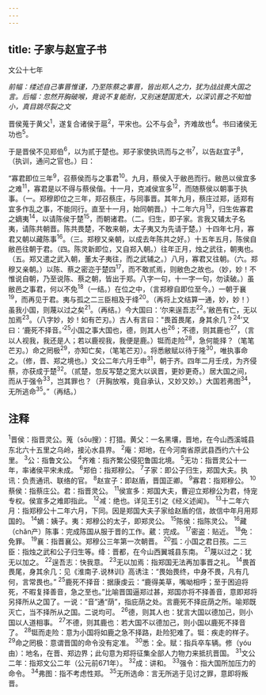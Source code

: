 ```yaml
---
---
---
```

title: 子家与赵宣子书
---



文公十七年

*前幅：缕述自己事晋惟谨，乃至陈蔡之事晋，皆出郑人之力，犹为战战畏大国之言。后幅：忽然开胸破喉，竟说不复能耐，又别迷楚国宽大，以深讥晋之不知恤小，真目跳尽裂之文*

晋侯蒐于黄父<sup>1</sup>，遂复合诸侯于扈<sup>2</sup>，平宋也。公不与会<sup>3</sup>，齐难故也<sup>4</sup>。书曰诸侯无功也<sup>5</sup>。

于是晋侯不见郑伯<sup>6</sup>，以为贰于楚也。郑子家使执讯而与之书<sup>7</sup>，以告赵宜子<sup>8</sup>，（执训，通问之官也。）曰：

“寡君即位三年<sup>9</sup>，召蔡侯而与之事君<sup>10</sup>。九月，蔡侯入于敝邑而行。敝邑以侯宜多之难<sup>11</sup>，寡君是以不得与蔡侯偕。十一月，克减侯宣多<sup>12</sup>，而随蔡侯以朝事于执事。（一。郑穆即位之三年，郑召蔡庄，与同事晋。其年九月，蔡庄过郑，适郑有宜多作乱之事，不能同行。直至十一月，始同朝晋。）十二年六月<sup>13</sup>，归生佐寡君之嫡夷<sup>14</sup>，以请陈侯于楚<sup>15</sup>，而朝诸君。（二。归生，即子家。言我又辅太子名夷，请陈共朝晋。陈共畏楚，不敢来朝，太子夷又为先请于楚。）十四年七月，寡君又朝以藏陈事<sup>16</sup>。（三。郑穆又亲朝，以成去年陈共之好。）十五年五月，陈侯自敝邑往朝于君。（四。陈灵新即位，又自郑入朝。）往年正月，烛之武往，朝夷也。（五。郑又遣之武入朝，董太子夷往，而之武辅之。）八月，寡君又往朝。（六。郑穆又亲朝。）以陈、蔡之密迩于楚四<sup>17</sup>，而不敢贰焉，则敝色之故也。（妙，妙！不惟说自朝，乃至说陈、蔡之朝，皆出于郑。八字一句，十一字一句，勿读破。）虽敝邑之事君，何以不免<sup>18</sup>（一结。）在位之中，（言郑穆自即位至今。）一朝于襄<sup>19</sup>，而再见于君。夷与孤之二三臣相及于绛<sup>20</sup>。（再将上文结算一通，妙，妙！）虽我小国，则蔑以过之矣<sup>21</sup>。（再结。）今大国曰：‘尔来逞吾志<sup>22</sup>。’敝邑有亡，无以加焉<sup>23</sup>。（八字妙，妙！如有芒刃。）古人有言曰："畏首畏尾，身其余几？<sup>24</sup>’又曰：‘鹿死不择音。’<sup>25</sup>小国之事大国也，德，则其人也<sup>26</sup>；不德，则其鹿也<sup>27</sup>，（言以人视我，我还是人；若以鹿视我，我便是鹿。）铤而走险<sup>28</sup>，急何能择？（笔笔芒刃。）命之罔极<sup>29</sup>，亦知亡矣，（笔笔芒刃）。将悉敝赋以待于隆<sup>30</sup>，唯执事命之。（修，晋、郑之境也。）文公二年六月壬申<sup>31</sup>，朝于齐。四年二月壬戌，为齐侵蔡，亦获成于楚<sup>32</sup>。（贰楚，忽反写楚之宽大以讽晋，更妙更奇。）居大国之间，而从于强令<sup>33</sup>，岂其罪也？（开胸放喉，竟自承认，又妙又妙。）大国若弗图<sup>34</sup>，无所逃命<sup>35</sup>。”（再结。）

## 注释

<sup>1</sup>晋侯：指晋灵公。蒐（sōu搜）：打猎。黄父：一名黑壤，晋地，在今山西溪城县东北六十五里之乌岭，接沁水县界。
<sup>2</sup>庵：郑地，在今河南省原武县西约六十公里。
<sup>3</sup>公：指鲁文公。
<sup>4</sup>齐难：指齐繁公侵犯鲁国北境。
<sup>5</sup>无功：指晋灵公十一年，率诸侯平宋未成。
<sup>6</sup>郑伯：指郑穆公。
<sup>7</sup>子家：即公子归生，郑国大夫。执讯：负责通讯、联络的官。
<sup>8</sup>赵宣子：即赵盾，晋国正卿。
<sup>9</sup>寡君：指郑穆公。
<sup>10</sup>蔡侯：指蔡庄公。君：指晋灵公。
<sup>11</sup>侯宣多：郑国大夫，曹迎立郑穆公为君，恃宠专权。侯宣多之难即指此。
<sup>12</sup>减：绝也。详见王引之《经义述闻》。
<sup>13</sup>十二年六月：指郑穆公十二年六月，下同。因是郑国大夫子家给赵盾的信，故信中年月用郑国的。
<sup>14</sup>嫡：姨子。夷：郑穆公的太子，即郑灵公。
<sup>15</sup>陈侯：指陈灵公。
<sup>16</sup>藏（chǎn产）陈事：完成陈国从服于晋的工作。葳：完成。
<sup>17</sup>密盗：贴近。
<sup>18</sup>免：免罪。
<sup>19</sup>襄：指晋襄公。郑穆公三年第一次朝晋。
<sup>20</sup>孤：小国之君日孩。二三臣：指烛之武和公子归生等。绛：晋都，在今山西翼城县东南。
<sup>21</sup>蔑以过之：犹无以加之。
<sup>22</sup>逞吾志：快我意。
<sup>23</sup>无以加焉：指郑国无法再加事晋之礼。
<sup>14</sup>畏首畏尾，身其余几：见《淮南子.说林训》高诱注：“畏始畏终，中身不畏，凡有几何，言常畏也。”
<sup>25</sup>鹿死不择音：据康虔云：“鹿得美草，嘴呦相呼；至于困迫将死，不暇复择善音，急之至也。”比喻晋国逼郑过甚，郑国亦将不择善音，意即郑将另择所从之国了。一说：“音”通“荫”，指庇荫之处。言鹿死不择庇荫之所。喻郑既灭亡，当不择所从之国。二说均可。
<sup>26</sup>德，则其人也：犹言大国以德加己，则小国以人道相事。
<sup>27</sup>不德，则其鹿也：若大国不以德加己，则小国以鹿死不择音了。
<sup>28</sup>铤而走险：意为小国将如鹿之急不择路，赴险犯难了。铤：疾走的样子。
<sup>29</sup>命之罔极：意谓晋国的命令没有定准。
<sup>30</sup>悉：全。赋：指兵卒车辆。修（yóu由）：地名，在晋、郑边界；此句意为郑将征集全部人力物力来抵抗晋国。
<sup>31</sup>文公二年：指郑文公二年（公元前671年）。
<sup>32</sup>成：讲和。
<sup>33</sup>强令：指大国所加压力的命令。
<sup>34</sup>弗图：指不考虑性郑。
<sup>35</sup>无所选命：言无所逃于见讨之罪，意即将叛晋。